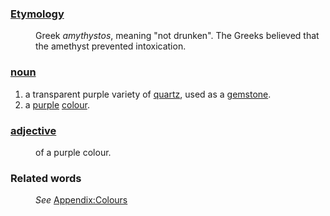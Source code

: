 ===[[Etymology]]===
:Greek ''amythystos'', meaning "not drunken". The Greeks believed that the amethyst prevented intoxication.
===[[noun]]===
#a transparent purple variety of [[quartz]], used as a [[gemstone]].
#a [[purple]] [[colour]].
===[[adjective]]===
:of a purple colour.
===Related words===
:''See'' [[Wiktionary_Appendix:Colours|Appendix:Colours]]